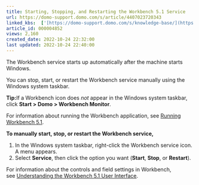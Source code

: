 ```yaml
---
title: Starting, Stopping, and Restarting the Workbench 5.1 Service
url: https://domo-support.domo.com/s/article/4407023720343
linked_kbs:  ['[https://domo-support.domo.com/s/knowledge-base/](https://domo-support.domo.com/s/knowledge-base/)', '[https://domo-support.domo.com/s/](https://domo-support.domo.com/s/)', '[https://domo-support.domo.com/s/topic/0TO5w000000ZammGAC](https://domo-support.domo.com/s/topic/0TO5w000000ZammGAC)', '[https://domo-support.domo.com/s/topic/0TO5w000000ZaoPGAS](https://domo-support.domo.com/s/topic/0TO5w000000ZaoPGAS)', '[https://domo-support.domo.com/s/topic/0TO5w000000ZapUGAS](https://domo-support.domo.com/s/topic/0TO5w000000ZapUGAS)', '[https://domo-support.domo.com/s/article/4407022160791](https://domo-support.domo.com/s/article/4407022160791)', '[https://domo-support.domo.com/s/article/4407032210199](https://domo-support.domo.com/s/article/4407032210199)', '[https://domo-support.domo.com/s/article/4407023720343](https://domo-support.domo.com/s/article/4407023720343)', '[https://domo-support.domo.com/s/topic/0TO5w000000ZapUGAS/workbench-51](https://domo-support.domo.com/s/topic/0TO5w000000ZapUGAS/workbench-51)', '[https://domo-support.domo.com/s/article/360043429933](https://domo-support.domo.com/s/article/360043429933)', '[https://domo-support.domo.com/s/article/360043429953](https://domo-support.domo.com/s/article/360043429953)', '[https://domo-support.domo.com/s/article/360042925494](https://domo-support.domo.com/s/article/360042925494)', '[https://domo-support.domo.com/s/article/4408174643607](https://domo-support.domo.com/s/article/4408174643607)', '[https://domo-support.domo.com/s/article/360043429913](https://domo-support.domo.com/s/article/360043429913)', '[https://domo-support.domo.com/s/login/](https://domo-support.domo.com/s/login/)']
article_id: 000004852
views: 2,160
created_date: 2022-10-24 22:32:00
last updated: 2022-10-24 22:40:00
---
```




The Workbench service starts up automatically after the machine starts Windows.


You can stop, start, or restart the Workbench service manually using the Windows system taskbar.




 


**Tip:**If a Workbench icon does *not* appear in the Windows system taskbar, click **Start > Domo > Workbench Monitor**.



For information about running the Workbench application, see [Running Workbench 5.1](/s/article/4407022160791).


**To manually start, stop, or restart the Workbench service,**


1. In the Windows system taskbar, right-click the Workbench service icon.  
A menu appears.
2. Select **Service**, then click the option you want (**Start**, **Stop**, or **Restart**).


For information about the controls and field settings in Workbench, see [Understanding the Workbench 5.1 User Interface](/s/article/4407032210199 "Understanding the Workbench 5 User Interface").

